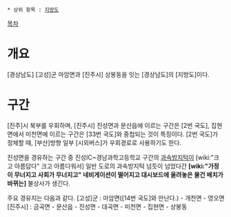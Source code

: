  * 상위 항목 : [[지방도]]

[[목차]]
= 개요 =
[경상남도] [고성]군 마암면과 [진주시] 상봉동을 잇는 [경상남도]의 [지방도]이다.

= 구간 =
[진주]시 북부를 우회하며, [진주시] 진성면과 문산읍에 이르는 구간은 [2번 국도], 집현면에서 미천면에 이르는 구간은 [33번 국도]와 중첩되는 것이 특징이다.
[2번 국도]가 정체할 때, [부산]방향 일부 [시외버스]가 우회경로로 사용하기도 한다.

진성면을 경유하는 구간 중 진성IC~경남과학고등학교 구간의 [[과속방지턱]]이 [wiki:"크고 아름답다" 크고 아름다워서] 일반 도로의 과속방지턱 넘듯이 넘었다간 '''[wiki:"가정이 무너지고 사회가 무너지고" 네비게이션이 떨어지고 대시보드에 올려놓은 물건 배치가 바뀌는]''' 불상사가 생긴다.

주요 경유지는 다음과 같다.
[고성]군 : 마암면([14번 국도]와 만난다.) - 개천면 - 영오면
[진주시] : 금곡면 - 문산읍 - 진성면 - 대곡면 - 미천면 - 집현면 - 상봉동
